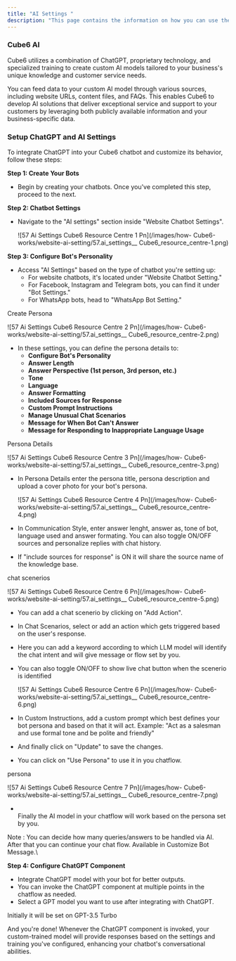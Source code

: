 ```yaml
---
title: "AI Settings "
description: "This page contains the information on how you can use the  Cube6 AI to enhance your chatbot capabilities."
---
```


### Cube6 AI

Cube6 utilizes a combination of ChatGPT, proprietary technology, and specialized training to create custom AI models tailored to your business's unique knowledge and customer service needs.

You can feed data to your custom AI model through various sources, including website URLs, content files, and FAQs. This enables  Cube6 to develop AI solutions that deliver exceptional service and support to your customers by leveraging both publicly available information and your business-specific data.

### **Setup ChatGPT and AI Settings**

To integrate ChatGPT into your  Cube6 chatbot and customize its behavior, follow these steps:

**Step 1: Create Your Bots**

- Begin by creating your chatbots. Once you've completed this step, proceed to the next.

**Step 2: Chatbot Settings**

- Navigate to the "AI settings" section inside "Website Chatbot Settings".

  \![57 Ai Settings  Cube6 Resource Centre 1 Pn](/images/how- Cube6-works/website-ai-setting/57.ai_settings_\_ Cube6_resource_centre-1.png)

**Step 3: Configure Bot's Personality**

- Access "AI Settings" based on the type of chatbot you're setting up:
  - For website chatbots, it's located under "Website Chatbot Setting."
  - For Facebook, Instagram and Telegram bots, you can find it under "Bot Settings."
  - For WhatsApp bots, head to "WhatsApp Bot Setting."

Create Persona

\![57 Ai Settings  Cube6 Resource Centre 2 Pn](/images/how- Cube6-works/website-ai-setting/57.ai_settings_\_ Cube6_resource_centre-2.png)

- In these settings, you can define the persona details to:
  - **Configure Bot's Personality**
  - **Answer Length**
  - **Answer Perspective (1st person, 3rd person, etc.)**
  - **Tone**
  - **Language**
  - **Answer Formatting**
  - **Included Sources for Response**
  - **Custom Prompt Instructions**
  - **Manage Unusual Chat Scenarios**
  - **Message for When Bot Can't Answer**
  - **Message for Responding to Inappropriate Language Usage**

Persona Details

\![57 Ai Settings  Cube6 Resource Centre 3 Pn](/images/how- Cube6-works/website-ai-setting/57.ai_settings_\_ Cube6_resource_centre-3.png)

- In Persona Details enter the persona title, persona description and upload a cover photo for your bot's persona.

  \![57 Ai Settings  Cube6 Resource Centre 4 Pn](/images/how- Cube6-works/website-ai-setting/57.ai_settings_\_ Cube6_resource_centre-4.png)
- In Communication Style, enter answer lenght, answer as, tone of bot, language used and answer formating. You can also toggle ON/OFF sources and personalize replies with chat history.
- If "include sources for response" is ON it will share the source name of the knowledge base.

chat scenerios

\![57 Ai Settings  Cube6 Resource Centre 6 Pn](/images/how- Cube6-works/website-ai-setting/57.ai_settings_\_ Cube6_resource_centre-5.png)

- You can add a chat scenerio by clicking on "Add Action".
- In Chat Scenarios, select or add an action which gets triggered based on the user's response.
- Here you can add a keyword according to which LLM model will identify the chat intent and will give message or flow set by you.
- You can also toggle ON/OFF to show live chat button when the scenerio is identified

  \![57 Ai Settings  Cube6 Resource Centre 6 Pn](/images/how- Cube6-works/website-ai-setting/57.ai_settings_\_ Cube6_resource_centre-6.png)
- In Custom Instructions, add a custom prompt which best defines your bot persona and based on that it will act. Example: "Act as a salesman and use formal tone and be polite and friendly"
- And finally click on "Update" to save the changes.
- You can click on "Use Persona" to use it in you chatflow.

persona

\![57 Ai Settings  Cube6 Resource Centre 7 Pn](/images/how- Cube6-works/website-ai-setting/57.ai_settings_\_ Cube6_resource_centre-7.png)

- \
  Finally the AI model in your chatflow will work based on the persona set by you.

Note : You can decide how many queries/answers to be handled via AI. After that you can continue your chat flow. Available in Customize Bot Message.\\

**Step 4: Configure ChatGPT Component**

- Integrate ChatGPT model with your bot for better outputs.
- You can invoke the ChatGPT component at multiple points in the chatflow as needed.
- Select a GPT model you want to use after integrating with ChatGPT.

<Info>
  Initially it will be set on GPT-3.5 Turbo
</Info>

And you're done\! Whenever the ChatGPT component is invoked, your custom-trained model will provide responses based on the settings and training you've configured, enhancing your chatbot's conversational abilities.